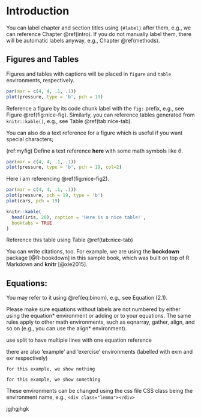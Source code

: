 # Introduction {#intro}

You can label chapter and section titles using `{#label}` after them, e.g., we can reference Chapter \@ref(intro). If you do not manually label them, there will be automatic labels anyway, e.g., Chapter \@ref(methods).

## Figures and Tables

Figures and tables with captions will be placed in `figure` and `table` environments, respectively.

```r
par(mar = c(4, 4, .1, .1))
plot(pressure, type = 'b', pch = 19)
```

Reference a figure by its code chunk label with the `fig:` prefix, e.g., see Figure \@ref(fig:nice-fig). Similarly, you can reference tables generated from `knitr::kable()`, e.g., see Table \@ref(tab:nice-tab).

You can also do a text reference for a figure which is useful if you want special characters;

(ref:myfig) Define a text reference **here** with some math symbols like $\theta$. 

```r
par(mar = c(4, 4, .1, .1))
plot(pressure, type = 'b', pch = 19, col=2)
```

Here i am referencing \@ref(fig:nice-fig2).

```r
par(mar = c(4, 4, .1, .1))
plot(pressure, pch = 19, type = 'b')
plot(cars, pch = 19)
```

```r
knitr::kable(
  head(iris, 20), caption = 'Here is a nice table!',
  booktabs = TRUE
)
```

Reference this table using Table \@ref(tab:nice-tab)

You can write citations, too. For example, we are using the **bookdown** package [@R-bookdown] in this sample book, which was built on top of R Markdown and **knitr** [@xie2015].

## Equations:

\begin{equation} 
  f\left(k\right) = \binom{n}{k} p^k\left(1-p\right)^{n-k}
  (\#eq:binom)
\end{equation} 

You may refer to it using \@ref(eq:binom), e.g., see Equation (2.1).

Please make sure equations \index{equations} without labels are not numbered by either using the equation* environment or adding \nonumber or \notag to your equations. The same rules apply to other math environments, such as eqnarray, gather, align, and so on (e.g., you can use the align* environment).

\begin{align} 
g(X_{n}) & = g(\theta)+g'({\tilde{\theta}})(X_{n}-\theta) \notag \\
\sqrt{n}[g(X_{n})-g(\theta)] & = g'\left({\tilde{\theta}}\right) 
\sqrt{n}[X_{n}-\theta](\#eq:align) \\
\end{align} 

use split to have multiple lines with one equation reference

\begin{equation} 
\begin{split}
\mathrm{Var}(\hat{\beta}) & =\mathrm{Var}((X'X)^{-1}X'y)\\
 & =(X'X)^{-1}X'\mathrm{Var}(y)((X'X)^{-1}X')'\\
 & =(X'X)^{-1}X'\mathrm{Var}(y)X(X'X)^{-1}\\
 & =(X'X)^{-1}X'\sigma^{2}IX(X'X)^{-1}\\
 & =(X'X)^{-1}\sigma^{2}
\end{split}
(\#eq:var-beta)
\end{equation} 

there are also 'example' and 'exercise' environments (labelled with exm and exr respectively)

```example

for this example, we show nothing 

```



```example

for this example, we show something

```


These environments can be changed using the css file CSS class being the environment name, e.g., `<div class="lemma"></div>`


jgjhgjhgk
